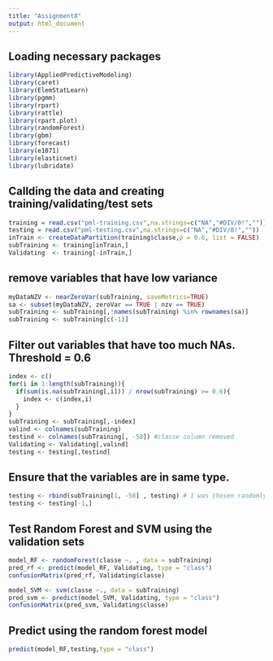 ---
title: "Assignment8"
output: html_document
---

## Loading necessary packages
```{r setup, include=FALSE}
library(AppliedPredictiveModeling)
library(caret)
library(ElemStatLearn)
library(pgmm)
library(rpart)
library(rattle)
library(rpart.plot)
library(randomForest)
library(gbm)
library(forecast)
library(e1071)
library(elasticnet)
library(lubridate)
```

## Callding the data and creating training/validating/test sets

```{r}
training = read.csv("pml-training.csv",na.strings=c("NA","#DIV/0!",""))
testing = read.csv("pml-testing.csv",na.strings=c("NA","#DIV/0!",""))
inTrain <- createDataPartition(training$classe,p = 0.6, list = FALSE)
subTraining <- training[inTrain,]
Validating  <- training[-inTrain,]
```

## remove variables that have low variance

```{r}
myDataNZV <- nearZeroVar(subTraining, saveMetrics=TRUE)
sa <- subset(myDataNZV, zeroVar == TRUE | nzv == TRUE)
subTraining <- subTraining[,!names(subTraining) %in% rownames(sa)]
subTraining <- subTraining[c(-1)]
```

## Filter out variables that have too much NAs. Threshold = 0.6
```{r}
index <- c()
for(i in 1:length(subTraining)){
  if(sum(is.na(subTraining[,i])) / nrow(subTraining) >= 0.6){
    index <- c(index,i)
  }
}
subTraining <- subTraining[,-index]
valind <- colnames(subTraining)
testind <- colnames(subTraining[, -58]) #classe column removed
Validating <- Validating[,valind]
testing <- testing[,testind]
```

## Ensure that the variables are in same type.
```{r}
testing <- rbind(subTraining[1, -58] , testing) # 1 was chosen randomly. could be any row essentially
testing <- testing[-1,]
```

## Test Random Forest and SVM using the validation sets
```{r}
model_RF <- randomForest(classe ~. , data = subTraining)
pred_rf <- predict(model_RF, Validating, type = "class")
confusionMatrix(pred_rf, Validating$classe)

model_SVM <- svm(classe ~., data = subTraining)
pred_svm <- predict(model_SVM, Validating, type = "class")
confusionMatrix(pred_svm, Validating$classe)
```

## Predict using the random forest model
```{r}
predict(model_RF,testing,type = "class")
```